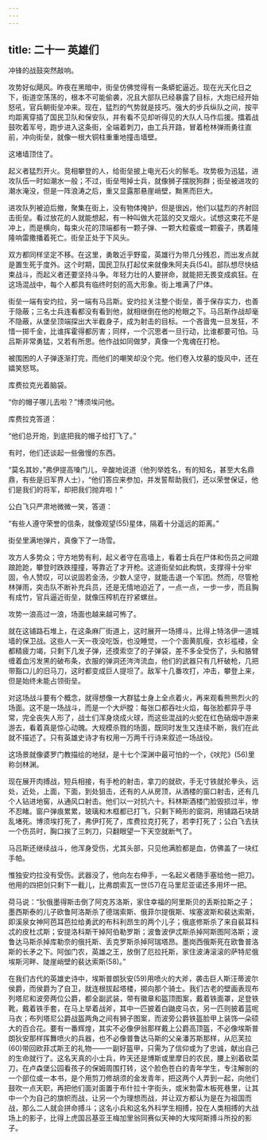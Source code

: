 ```yaml
---
---
---
```

title: 二十一 英雄们
---





冲锋的战鼓突然敲响。

攻势好似飓风。昨夜在黑暗中，街垒仿佛觉得有一条蟒蛇逼近。现在光天化日之下，街道空荡荡的，根本不可能偷袭，况且大部队已经暴露了目标，大炮已经开始怒吼，官兵朝街垒冲来。现在，猛烈的气势就是技巧。强大的步兵纵队之间，按平均距离穿插了国民卫队和保安队，并有看不见却听得见的大队人马作后援。擂着战鼓吹着军号，跑步进入这条街，全端着刺刀，由工兵开路，冒着枪林弹雨勇往直前，冲向街垒，就像一根大铜柱重重地撞击墙壁。

这堵墙顶住了。

起义者猛烈开火。竞相攀登的人，给街垒披上电光石火的鬃毛。攻势极为迅猛，进攻队伍一时如潮水一般；不过，街垒甩掉士兵，就像狮子摆脱狗群；街垒被进攻的潮水淹没，但是一阵浪涛之后，重又显露那悬崖峭壁，黝黑而巨大。

进攻队列被迫后撤，聚集在街上，没有物体掩护，但是很凶，他们以猛烈的齐射回击街垒。看过放花的人就能想起，有一种叫做大花篮的交叉烟火。试想这束花不是冲上，而是横向，每束火花的顶端都有一颗子弹、一颗大粒霰或一颗霰子，携着隆隆响雷撒播着死亡。街垒正处于下风头。

双方都同样坚定不移。在这里，勇敢近乎野蛮，英雄行为带几分残忍，而出发点就是置生死于度外。这个时期，国民卫队打起仗来就像朱阿夫兵(54)。部队想尽快结束战斗，而起义者还要坚持斗争。年轻力壮的人要拼命，就能把无畏变成疯狂。在这场混战中，每个人都具有临终时刻的高大形象。街上堆满了尸体。

街垒一端有安灼拉，另一端有马吕斯。安灼拉关注整个街垒，善于保存实力，也善于隐蔽；三名士兵连看都没有看到他，就相继倒在他的枪眼之下。马吕斯作战却毫不隐蔽，从堡垒顶端探出大半截身子，成为射击的目标。一个吝啬鬼一旦发狂，不惜一掷千金，比谁挥霍得都厉害；同样，一个沉思者一旦行动，比谁都要可怕。马吕斯非常勇猛，又若有所思。他作战如同做梦，真像一个鬼魂在打枪。

被围困的人子弹逐渐打完，而他们的嘲笑却没个完。他们卷入坟墓的旋风中，还在嬉笑怒骂。

库费拉克光着脑袋。

“你的帽子哪儿去啦？”博须埃问他。

库费拉克答道：

“他们总开炮，到底把我的帽子给打飞了。”

有时，他们还谈起一些傲慢的东西。

“莫名其妙，”弗伊提高嗓门儿，辛酸地说道（他列举姓名，有的知名，甚至大名鼎鼎，有些是旧军界人士），“他们答应来参加，并发誓帮助我们，还以荣誉保证，他们是我们的将军，却把我们抛弃啦！”

公白飞只严肃地微微一笑，答道：

“有些人遵守荣誉的信条，就像观望(55)星体，隔着十分遥远的距离。”

街垒里满地弹片，真像下了一场雪。

攻方人多势众；守方地势有利，起义者守在高墙上，看着士兵在尸体和伤员之间踉踉跄跄，攀登时跌跌撞撞，等靠近了才开枪。这道街垒如此构筑，支撑得十分牢固，令人赞叹，可以说固若金汤，少数人坚守，就能击退一个军团。然而，尽管枪林弹雨，突击队不断补充兵员，还是无情地迫近了，一点一点，一步一步，而且胸有成竹，官兵逼近街垒，就像压榨机在拧紧螺丝。

攻势一浪高过一浪，场面也越来越可怖了。

就在这铺路石堆上，在这条麻厂街道上，这时展开一场搏斗，比得上特洛伊一道城墙的保卫战。这些人一天一夜没吃饭，也没睡觉，一个个面黄肌瘦，衣衫褴褛，全都精疲力竭，只剩下几发子弹，还摸索空了的子弹袋，差不多全受伤了，头和胳臂缠着血污发黑的破布条，衣服的弹洞还涔涔流血，他们的武器只有几杆破枪，几把带豁口儿的旧马刀，这时都变成巨人提坦了。敌军十几番攻打，冲击，攀登上来，但是始终未能占领街垒。

对这场战斗要有个概念，就得想像一大群猛士身上全点着火，再来观看熊熊烈火的场面。这不是一场战斗，而是一个大炉膛：每张口都吞吐火焰，每张脸都异乎寻常，完全丧失人形了，战士们浑身烧成火球，而这些混战的火蛇在红色硝烟中游来游去，看着真是惊心动魄。大规模杀戮的场面，既同时发生又连续不断，我们在此就不描述了。只有英雄史诗才有权用一万两千行诗来叙述一场战役。

这场景就像婆罗门教描绘的地狱，是十七个深渊中最可怕的一个，《吠陀》(56)里称剑林渊。

现在展开肉搏战，短兵相接，有手枪的射击，拿刀的就砍，手无寸铁就抡拳头，远处，近处，上面，下面，到处狙击，还有的人从房顶，从酒楼的窗口射击，还有几个人钻进地窖，从通风口射击。他们以一对抗六十。科林斯酒楼门脸毁损过半，惨不忍睹。窗户弹痕累累，玻璃和木框都已打飞，只剩下畸形的窗洞，用铺路石块胡乱堵死。博须埃打死了，弗伊打死了，库费拉克打死了，若李打死了；公白飞去扶一个伤员时，胸口挨了三刺刀，只翻眼望一下天空就断气了。

马吕斯还继续战斗，他浑身受伤，尤其头部，只见他满脸都是血，仿佛盖了一块红手帕。

惟独安灼拉没有受伤。武器没了，他向左右伸手，一名起义者随手塞给他一把刀。他用的四把剑只剩下一截儿，比弗朗索瓦一世(57)在马里尼亚诺还多用坏一把。

荷马说：“狄俄墨得斯击倒了阿克苏洛斯，家住幸福的阿里斯贝的丢斯拉斯之子；墨西斯泰的儿子欧鲁阿洛斯杀了德瑞索斯、俄菲尔提俄斯、埃塞波斯和裴达索斯，即溪泉女神阿芭耳芭拉给勇武的布科利昂生的两个儿子；俄底修斯杀了来自裴耳科忒的皮杜忒斯；安提洛科斯干掉阿伯勒罗斯；波鲁波伊忒斯杀掉阿斯图阿洛斯；波鲁达马斯杀掉库勒奈的俄托斯、丢克罗斯杀掉阿瑞塔昂。墨岗西俄斯死在欧鲁普洛斯的长矛之下。阿伽门农，英雄之王，放倒了厄拉托斯，家住波涛滚滚的萨特尼俄埃斯河畔、陡崖峭壁的裴达索斯(58)。”

在我们古代的英雄史诗中，埃斯普朗狄安(59)用喷火的大斧，袭击巨人斯汪蒂波尔侯爵，而侯爵为了自卫，就连根拔起塔楼，掷向那个骑士。我们古老的壁画表现布列塔尼和波旁两位公爵，都全副武装，带有徽章和盔顶图案，戴着铁面罩，足登铁靴，戴着铁手套，在马上举着战斧，其中一匹披着白鼬皮马衣，另一匹则披着蓝呢马衣；布列塔尼公爵战盔两角之间有狮子图案，而波旁公爵铁盔脸甲上装饰一朵硕大的百合花。要有一番辉煌，其实不必像伊翁那样戴上公爵高顶盔，不必像埃斯普朗狄安那样挥舞喷火的兵器，也不必像普鲁达马斯的父亲潘苏斯那样，从厄芙拉(60)带回欧菲忒斯王的礼物——一副好盔甲，只需为了信仰或为了忠诚，献出自己的生命就行了。这名天真的小士兵，昨天还是博斯或里摩日的农民，腰上别着砍菜刀，在卢森堡公园看孩子的保姆周围打转，这个脸色苍白的青年学生，专注解剖的一个部位或一本书，是个用剪刀修胡须的金发青年，把这两个人弄到一起，向他们鼓吹一点天职，再把他们面对面置于布什拉十字街头，或米勃雷木板死巷里，让其中一个为自己的旗帜而战，让另一个为理想而战，并让双方都认为是在为祖国而战，那么二人就会拼命搏斗；这名小兵和这名外科学生相搏，投在人类相搏的大战场上的影子，比得上虎国吕基亚王梅加里翁同赛似天神的大埃阿斯搏斗所投的影子。